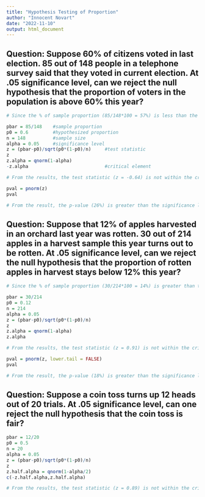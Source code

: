---
title: "Hypothesis Testing of Proportion"
author: "Innocent Novart"
date: "2022-11-10"
output: html_document
---

## Question: Suppose 60% of citizens voted in last election. 85 out of 148 people in a telephone survey said that they voted in current election. At .05 significance level, can we reject the null hypothesis that the proportion of voters in the population is above 60% this year?

```{r}
# Since the % of sample proportion (85/148*100 = 57%) is less than the hypothesized % proportion (60%), then this is a lower tail test.

pbar = 85/148    #sample proportion
p0 = 0.6         #hypothesized proportion
n = 148          #sample size
alpha = 0.05     #significance level
z = (pbar-p0)/sqrt(p0*(1-p0)/n)     #test statistic
z
z.alpha = qnorm(1-alpha)
-z.alpha                            #critical element

# From the results, the test statistic (z = -0.64) is not within the critical area. Therefore, 5% significance level, we fail to reject the null hypothesis that the proportion of voters in the population is above 60%.

pval = pnorm(z)
pval

# From the result, the p-value (26%) is greater than the significance level. Therefore, we fail to reject the null hypothesis that the proportion of voters in the population is above 60%.
```

## Question: Suppose that 12% of apples harvested in an orchard last year was rotten. 30 out of 214 apples in a harvest sample this year turns out to be rotten. At .05 significance level, can we reject the null hypothesis that the proportion of rotten apples in harvest stays below 12% this year?

```{r}
# Since the % of sample proportion (30/214*100 = 14%) is greater than the hypothesized % proportion (12%), then this is an upper tail test.

pbar = 30/214
p0 = 0.12
n = 214
alpha = 0.05
z = (pbar-p0)/sqrt(p0*(1-p0)/n)
z
z.alpha = qnorm(1-alpha)
z.alpha

# From the results, the test statistic (z = 0.91) is not within the critical area. Therefore, at 5% significnce level, we fail to reject the null hypothesis that the proportion of rotten apples in harvest stays below 12%.

pval = pnorm(z, lower.tail = FALSE)
pval

# From the result, the p-value (18%) is greater than the significance level. Therefore, we fail to reject the null hypothesis that the proportion of rotten apples in harvest stays below 12%.
```

## Question: Suppose a coin toss turns up 12 heads out of 20 trials. At .05 significance level, can one reject the null hypothesis that the coin toss is fair?

```{r}
pbar = 12/20
p0 = 0.5
n = 20
alpha = 0.05
z = (pbar-p0)/sqrt(p0*(1-p0)/n)
z
z.half.alpha = qnorm(1-alpha/2)
c(-z.half.alpha,z.half.alpha)

# From the results, the test statistic (z = 0.89) is not within the critical area. Therefore, at 5% significnce level, we fail to reject the null hypothesis that the coin toss is fair.


```

